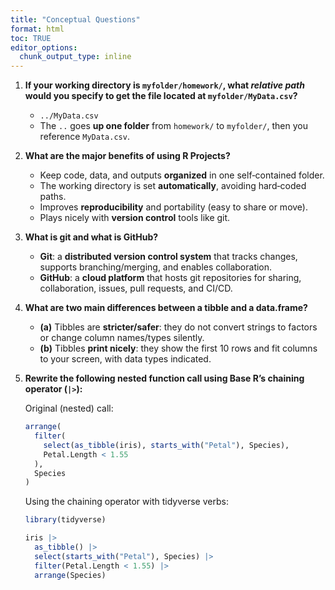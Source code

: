 ```yaml
---
title: "Conceptual Questions"
format: html
toc: TRUE
editor_options: 
  chunk_output_type: inline
---
```


1. **If your working directory is `myfolder/homework/`, what *relative path* would you specify to get the file located at `myfolder/MyData.csv`?**  
   - `../MyData.csv`  
   - The `..` goes **up one folder** from `homework/` to `myfolder/`, then you reference `MyData.csv`.

2. **What are the major benefits of using R Projects?**  
   - Keep code, data, and outputs **organized** in one self‑contained folder.  
   - The working directory is set **automatically**, avoiding hard‑coded paths.  
   - Improves **reproducibility** and portability (easy to share or move).  
   - Plays nicely with **version control** tools like git.

3. **What is git and what is GitHub?**  
   - **Git**: a **distributed version control system** that tracks changes, supports branching/merging, and enables collaboration.  
   - **GitHub**: a **cloud platform** that hosts git repositories for sharing, collaboration, issues, pull requests, and CI/CD.

4. **What are two main differences between a tibble and a data.frame?**  
   - **(a)** Tibbles are **stricter/safer**: they do not convert strings to factors or change column names/types silently.  
   - **(b)** Tibbles **print nicely**: they show the first 10 rows and fit columns to your screen, with data types indicated.

5. **Rewrite the following nested function call using Base R’s chaining operator (`|>`):**
   
   Original (nested) call:
   ```r
   arrange(
     filter(
       select(as_tibble(iris), starts_with("Petal"), Species), 
       Petal.Length < 1.55
     ),
     Species
   )
   ```

   Using the chaining operator with tidyverse verbs:
   ```r
   library(tidyverse)

   iris |>
     as_tibble() |>
     select(starts_with("Petal"), Species) |>
     filter(Petal.Length < 1.55) |>
     arrange(Species)
   ```

